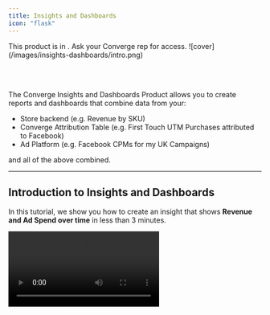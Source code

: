 ```yaml
---
title: Insights and Dashboards
icon: "flask"
---
```



<Note>
 This product is in <IconText name="flask" text="Closed Beta"/>. Ask your Converge rep for access.
</Note>

<Frame>
 ![cover](/images/insights-dashboards/intro.png)
</Frame>

<br> </br>

The Converge Insights and Dashboards Product allows you to create reports and dashboards that combine data from your: 
- Store backend (e.g. Revenue by SKU)
- Converge Attribution Table (e.g. First Touch UTM Purchases attributed to Facebook)
- Ad Platform (e.g. Facebook CPMs for my UK Campaigns)

and all of the above combined.

---

## Introduction to Insights and Dashboards

In this tutorial, we show you how to create an insight that shows **Revenue and Ad Spend over time** in less than 3 minutes.

<Video src="https://www.loom.com/embed/95a0f39334114b0fb8a17e6c02d347b7?sid=f580ef27-c28a-4a20-a68b-102733ba6e7a"/>

<br> </br>

---

## Filters and Breakdowns

In this tutorial, we show you how to leverage Filters and Breakdowns to create the following insights:
- **Add To Carts by Device Type**
- **CPM across my Facebook UK Campaigns**

<Video src="https://www.loom.com/embed/e340ba32731e4e858ef42be2b5bb9f97?sid=067f5cd9-0109-4d19-8c88-74ed6b6afa7e" />

<br> </br>

---
